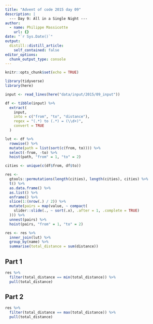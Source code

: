 ```yaml
---
title: "Advent of code 2015 day 09"
description: |
  --- Day 9: All in a Single Night ---
author:
  - name: Philippe Massicotte
    url: {}
date: "`r Sys.Date()`"
output:
  distill::distill_article:
    self_contained: false
editor_options: 
  chunk_output_type: console
---
```



```r
knitr::opts_chunk$set(echo = TRUE)

library(tidyverse)
library(here)
```

```r
input <- read_lines(here("data/input/2015/09_input"))

df <- tibble(input) %>%
  extract(
    input,
    into = c("from", "to", "distance"),
    regex = "(.*) to (.*) = (\\d+)",
    convert = TRUE
  )

lut <- df %>%
  rowwise() %>%
  mutate(path = list(sort(c(from, to)))) %>%
  select(-from, -to) %>%
  hoist(path, "from" = 1, "to" = 2)

cities <- unique(c(df$from, df$to))

res <-
  gtools::permutations(length(cities), length(cities), cities) %>%
  t() %>%
  as.data.frame() %>%
  as.list() %>%
  enframe() %>%
  slice(1:(nrow(.) / 2)) %>%
  mutate(pairs = map(value, ~ compact(
    slider::slide(., ~ sort(.x), .after = 1, .complete = TRUE)
  ))) %>%
  unnest(pairs) %>%
  hoist(pairs, "from" = 1, "to" = 2)

res <- res %>%
  inner_join(lut) %>%
  group_by(name) %>%
  summarise(total_distance = sum(distance))
```

## Part 1

```r
res %>%
  filter(total_distance == min(total_distance)) %>%
  pull(total_distance)
```

## Part 2

```r
res %>%
  filter(total_distance == max(total_distance)) %>%
  pull(total_distance)
```
